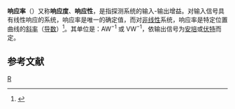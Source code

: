 '''响应率'''（{{lang-en|responsivity}}）又称'''响应度'''、'''响应性'''，是指探测系统的输入-输出增益。对输入信号具有线性响应的系统，响应率是唯一的确定值，而对[[非线性|非线性]]系统，响应率是特定位置曲线的[[斜率|斜率]]（[[导数|导数]]）<ref>{{cite book | title = Multielement Detection Systems for Spectrochemical Analysis | author = Kenneth W. Busch, Marianna A. Busch | publisher = Wiley-Interscience | year = 1990 | isbn = 0471819743 | url = http://books.google.com/books?id=9H0W1J-Rku4C&pg=PA371&dq=responsivity&as_brr=0&ei=T4AdR8y4MaL6pwKkvZER&sig=Y-eF_UkViCv9V7XkMViMRZOSlz4 | access-date = 2012-01-17 | archive-date = 2014-06-27 | archive-url = https://web.archive.org/web/20140627040044/http://books.google.com/books?id=9H0W1J-Rku4C&pg=PA371&dq=responsivity&as_brr=0&ei=T4AdR8y4MaL6pwKkvZER&sig=Y-eF_UkViCv9V7XkMViMRZOSlz4 | dead-url = no }}</ref>。其单位是：AW<sup>−1</sup> 或 VW<sup>−1</sup>，依输出信号为[[安培|安培]]或[[伏特|伏特]]而定。

== 参考文献 ==
{{reflist}}

{{电子学小作品}}

[[Category:电子学术语|R]]